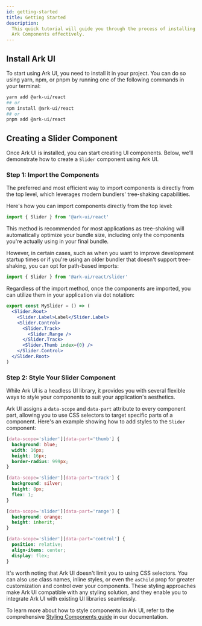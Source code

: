 ```yaml
---
id: getting-started
title: Getting Started
description:
  This quick tutorial will guide you through the process of installing and using
  Ark Components effectively.
---
```


## Install Ark UI

To start using Ark UI, you need to install it in your project. You can do so
using yarn, npm, or pnpm by running one of the following commands in your
terminal:

```bash
yarn add @ark-ui/react
## or
npm install @ark-ui/react
## or
pnpm add @ark-ui/react
```

## Creating a Slider Component

Once Ark UI is installed, you can start creating UI components. Below, we'll
demonstrate how to create a `Slider` component using Ark UI.

### Step 1: Import the Components

The preferred and most efficient way to import components is directly from the
top level, which leverages modern bundlers' tree-shaking capabilities.

Here's how you can import components directly from the top level:

```jsx
import { Slider } from '@ark-ui/react'
```

This method is recommended for most applications as tree-shaking will
automatically optimize your bundle size, including only the components you're
actually using in your final bundle.

However, in certain cases, such as when you want to improve development startup
times or if you're using an older bundler that doesn't support tree-shaking, you
can opt for path-based imports:

```jsx
import { Slider } from '@ark-ui/react/slider'
```

Regardless of the import method, once the components are imported, you can
utilize them in your application via dot notation:

```jsx
export const MySlider = () => (
  <Slider.Root>
    <Slider.Label>Label</Slider.Label>
    <Slider.Control>
      <Slider.Track>
        <Slider.Range />
      </Slider.Track>
      <Slider.Thumb index={0} />
    </Slider.Control>
  </Slider.Root>
)
```

### Step 2: Style Your Slider Component

While Ark UI is a headless UI library, it provides you with several flexible
ways to style your components to suit your application's aesthetics.

Ark UI assigns a `data-scope` and `data-part` attribute to every component part,
allowing you to use CSS selectors to target specific parts of a component.
Here's an example showing how to add styles to the `Slider` component:

```css
[data-scope='slider'][data-part='thumb'] {
  background: blue;
  width: 16px;
  height: 16px;
  border-radius: 999px;
}

[data-scope='slider'][data-part='track'] {
  background: silver;
  height: 8px;
  flex: 1;
}

[data-scope='slider'][data-part='range'] {
  background: orange;
  height: inherit;
}

[data-scope='slider'][data-part='control'] {
  position: relative;
  align-items: center;
  display: flex;
}
```

It's worth noting that Ark UI doesn't limit you to using CSS selectors. You can
also use class names, inline styles, or even the `asChild` prop for greater
customization and control over your components. These styling approaches make
Ark UI compatible with any styling solution, and they enable you to integrate
Ark UI with existing UI libraries seamlessly.

To learn more about how to style components in Ark UI, refer to the
comprehensive [Styling Components guide](/docs/styling/overview) in our
documentation.
